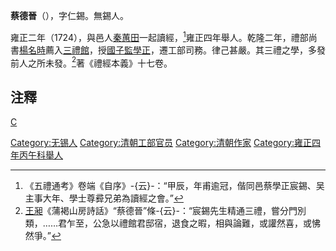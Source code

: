 '''蔡德晉'''（{{bd|?||?|}}），字仁錫。無錫人。

雍正二年（1724），與邑人[[秦蕙田|秦蕙田]]一起讀經，<ref>《五禮通考》卷端《自序》-{云}-：“甲辰，年甫逾冠，偕同邑蔡學正宸錫、吴主事大年、學士尊彛兄弟為讀經之會。”</ref>雍正四年舉人。乾隆二年，禮部尚書[[楊名時|楊名時]]薦入[[三禮館|三禮館]]，授[[國子監|國子監]][[學正|學正]]，遷工部司務。律己甚嚴。其三禮之學，多發前人之所未發。<ref>[[王昶|王昶]]《蒲褐山房詩話》“蔡德晉”條-{云}-：“宸錫先生精通三禮，嘗分門別類，……君乍至，公急以禮館君邸宿，退食之暇，相與論難，或讙然喜，或怫然爭。”</ref>著《禮經本義》十七卷。

==注釋==
{{reflist}}
[[category:清朝經學家|C]]
[[Category:无锡人|Category:无锡人]]
[[Category:清朝工部官员|Category:清朝工部官员]]
[[Category:清朝作家|Category:清朝作家]]
[[Category:雍正四年丙午科舉人|Category:雍正四年丙午科舉人]]